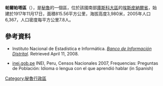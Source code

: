 '''帕爾帕塔區'''（{{lang-es|Distrito de Pallpata}}），是[[秘魯|秘魯]]的一個區，位於該國南部[[庫斯科大區|庫斯科大區]]的[[埃斯皮納爾省|埃斯皮納爾省]]，始建於1917年11月17日，面積815.56平方公里，海拔高度3,980米，2005年人口6,367，人口密度每平方公里7.8人。

==參考資料==
*{{es icon}} Instituto Nacional de Estadística e Informática. ''[https://web.archive.org/web/20080423164200/http://desa.inei.gob.pe/mapas/bid/ Banco de Información Distrital]''. Retrieved April 11, 2008.
*[https://web.archive.org/web/20130127005551/http://iinei.inei.gob.pe/iinei/RedatamCpv2007.asp?id=ResultadosCensales%3Fori%3DC inei.gob.pe] INEI, Peru, Censos Nacionales 2007, Frequencias: Preguntas de Población: Idioma o lengua con el que aprendió hablar (in Spanish)

{{Peru-geo-stub}}
[[Category:秘魯行政區|Category:秘魯行政區]]